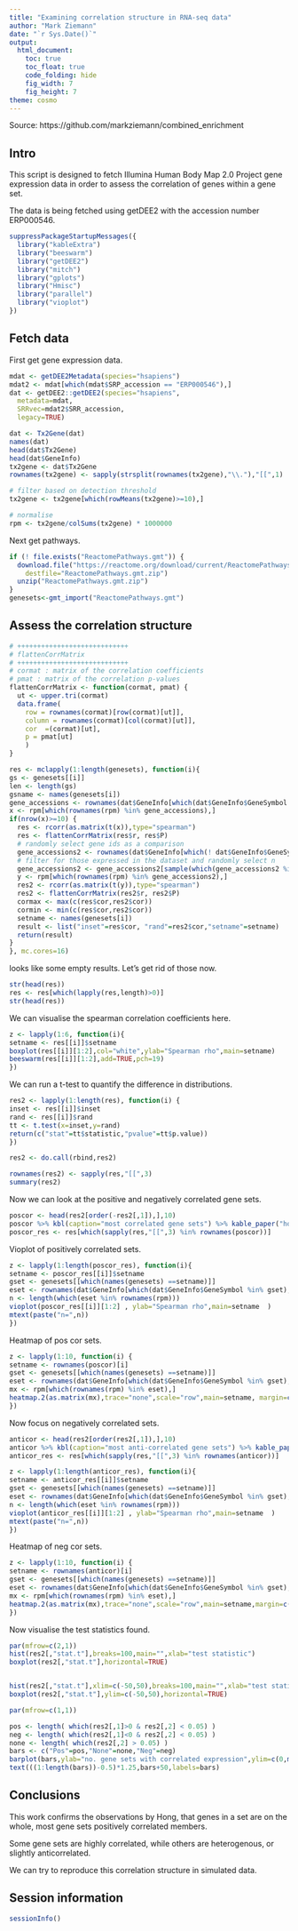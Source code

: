 ```yaml
---
title: "Examining correlation structure in RNA-seq data"
author: "Mark Ziemann"
date: "`r Sys.Date()`"
output:
  html_document:
    toc: true
    toc_float: true
    code_folding: hide
    fig_width: 7
    fig_height: 7
theme: cosmo
---
```


Source: https://github.com/markziemann/combined_enrichment

## Intro

This script is designed to fetch Illumina Human Body Map 2.0 Project gene
expression data in order to assess the correlation of genes within a gene set.

The data is being fetched using getDEE2 with the accession number ERP000546.
```r

suppressPackageStartupMessages({
  library("kableExtra")
  library("beeswarm")
  library("getDEE2")
  library("mitch")
  library("gplots")
  library("Hmisc")
  library("parallel")
  library("vioplot")
})

```

## Fetch data

First get gene expression data.

```r

mdat <- getDEE2Metadata(species="hsapiens")
mdat2 <- mdat[which(mdat$SRP_accession == "ERP000546"),]
dat <- getDEE2::getDEE2(species="hsapiens",
  metadata=mdat,
  SRRvec=mdat2$SRR_accession,
  legacy=TRUE)

dat <- Tx2Gene(dat)
names(dat)
head(dat$Tx2Gene)
head(dat$GeneInfo)
tx2gene <- dat$Tx2Gene
rownames(tx2gene) <- sapply(strsplit(rownames(tx2gene),"\\."),"[[",1)

# filter based on detection threshold
tx2gene <- tx2gene[which(rowMeans(tx2gene)>=10),]

# normalise
rpm <- tx2gene/colSums(tx2gene) * 1000000

```

Next get pathways.

```r

if (! file.exists("ReactomePathways.gmt")) {
  download.file("https://reactome.org/download/current/ReactomePathways.gmt.zip", 
    destfile="ReactomePathways.gmt.zip")
  unzip("ReactomePathways.gmt.zip")
}
genesets<-gmt_import("ReactomePathways.gmt")

```

## Assess the correlation structure

```r

# ++++++++++++++++++++++++++++
# flattenCorrMatrix
# ++++++++++++++++++++++++++++
# cormat : matrix of the correlation coefficients
# pmat : matrix of the correlation p-values
flattenCorrMatrix <- function(cormat, pmat) {
  ut <- upper.tri(cormat)
  data.frame(
    row = rownames(cormat)[row(cormat)[ut]],
    column = rownames(cormat)[col(cormat)[ut]],
    cor  =(cormat)[ut],
    p = pmat[ut]
    )
}

```


```r


res <- mclapply(1:length(genesets), function(i){
gs <- genesets[[i]]
len <- length(gs)
gsname <- names(genesets[i])
gene_accessions <- rownames(dat$GeneInfo[which(dat$GeneInfo$GeneSymbol %in% gs),])
x <- rpm[which(rownames(rpm) %in% gene_accessions),]
if(nrow(x)>=10) {
  res <- rcorr(as.matrix(t(x)),type="spearman")
  res <- flattenCorrMatrix(res$r, res$P)
  # randomly select gene ids as a comparison
  gene_accessions2 <- rownames(dat$GeneInfo[which(! dat$GeneInfo$GeneSymbol %in% gs),])
  # filter for those expressed in the dataset and randomly select n
  gene_accessions2 <- gene_accessions2[sample(which(gene_accessions2 %in% rownames(rpm) ),size=len, replace=FALSE)]
  y <- rpm[which(rownames(rpm) %in% gene_accessions2),]
  res2 <- rcorr(as.matrix(t(y)),type="spearman")
  res2 <- flattenCorrMatrix(res2$r, res2$P)
  cormax <- max(c(res$cor,res2$cor))
  cormin <- min(c(res$cor,res2$cor))
  setname <- names(genesets[i])
  result <- list("inset"=res$cor, "rand"=res2$cor,"setname"=setname)
  return(result) 
}
}, mc.cores=16)

```

looks like some empty results. Let's get rid of those now.

```r

str(head(res))
res <- res[which(lapply(res,length)>0)]
str(head(res))

```

We can visualise the spearman correlation coefficients here.

```r

z <- lapply(1:6, function(i){
setname <- res[[i]]$setname
boxplot(res[[i]][1:2],col="white",ylab="Spearman rho",main=setname)
beeswarm(res[[i]][1:2],add=TRUE,pch=19)
})

```

We can run a t-test to quantify the difference in distributions.

```r

res2 <- lapply(1:length(res), function(i) {
inset <- res[[i]]$inset
rand <- res[[i]]$rand
tt <- t.test(x=inset,y=rand)
return(c("stat"=tt$statistic,"pvalue"=tt$p.value))
})

res2 <- do.call(rbind,res2)

rownames(res2) <- sapply(res,"[[",3)
summary(res2)

```

Now we can look at the positive and negatively correlated gene sets.

```r

poscor <- head(res2[order(-res2[,1]),],10) 
poscor %>% kbl(caption="most correlated gene sets") %>% kable_paper("hover", full_width = F)
poscor_res <- res[which(sapply(res,"[[",3) %in% rownames(poscor))]

```

Vioplot of positively correlated sets.

```r

z <- lapply(1:length(poscor_res), function(i){
setname <- poscor_res[[i]]$setname
gset <- genesets[[which(names(genesets) ==setname)]]
eset <- rownames(dat$GeneInfo[which(dat$GeneInfo$GeneSymbol %in% gset),])
n <- length(which(eset %in% rownames(rpm)))
vioplot(poscor_res[[i]][1:2] , ylab="Spearman rho",main=setname  )
mtext(paste("n=",n))
})

```

Heatmap of pos cor sets.

```r
z <- lapply(1:10, function(i) {
setname <- rownames(poscor)[i]
gset <- genesets[[which(names(genesets) ==setname)]]
eset <- rownames(dat$GeneInfo[which(dat$GeneInfo$GeneSymbol %in% gset),])
mx <- rpm[which(rownames(rpm) %in% eset),]
heatmap.2(as.matrix(mx),trace="none",scale="row",main=setname, margin=c(5,7))
})

```

Now focus on negatively correlated sets.

```r

anticor <- head(res2[order(res2[,1]),],10)
anticor %>% kbl(caption="most anti-correlated gene sets") %>% kable_paper("hover", full_width = F)
anticor_res <- res[which(sapply(res,"[[",3) %in% rownames(anticor))]

```

```r

z <- lapply(1:length(anticor_res), function(i){
setname <- anticor_res[[i]]$setname
gset <- genesets[[which(names(genesets) ==setname)]]
eset <- rownames(dat$GeneInfo[which(dat$GeneInfo$GeneSymbol %in% gset),])
n <- length(which(eset %in% rownames(rpm)))
vioplot(anticor_res[[i]][1:2] , ylab="Spearman rho",main=setname  )
mtext(paste("n=",n))
})

```

Heatmap of neg cor sets.

```r

z <- lapply(1:10, function(i) {
setname <- rownames(anticor)[i]
gset <- genesets[[which(names(genesets) ==setname)]]
eset <- rownames(dat$GeneInfo[which(dat$GeneInfo$GeneSymbol %in% gset),])
mx <- rpm[which(rownames(rpm) %in% eset),]
heatmap.2(as.matrix(mx),trace="none",scale="row",main=setname,margin=c(5,7))
})

```
Now visualise the test statistics found.

```r

par(mfrow=c(2,1))
hist(res2[,"stat.t"],breaks=100,main="",xlab="test statistic")
boxplot(res2[,"stat.t"],horizontal=TRUE)


hist(res2[,"stat.t"],xlim=c(-50,50),breaks=100,main="",xlab="test statistic")
boxplot(res2[,"stat.t"],ylim=c(-50,50),horizontal=TRUE)

par(mfrow=c(1,1))

pos <- length( which(res2[,1]>0 & res2[,2] < 0.05) )
neg <- length( which(res2[,1]<0 & res2[,2] < 0.05) )
none <- length( which(res2[,2] > 0.05) )
bars <- c("Pos"=pos,"None"=none,"Neg"=neg)
barplot(bars,ylab="no. gene sets with correlated expression",ylim=c(0,max(bars)*1.3))
text(((1:length(bars))-0.5)*1.25,bars+50,labels=bars)

```

## Conclusions

This work confirms the observations by Hong, that genes in a set are on the whole, most gene sets positively correlated members.

Some gene sets are highly correlated, while others are heterogenous, or slightly anticorrelated.

We can try to reproduce this correlation structure in simulated data.

## Session information

```r

sessionInfo()

```
